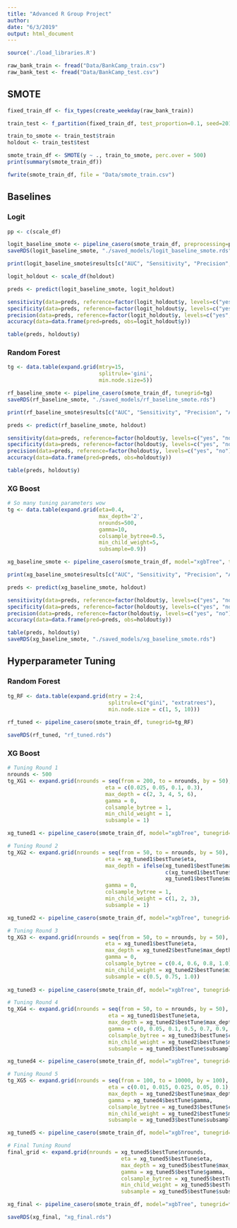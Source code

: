 ```yaml
---
title: "Advanced R Group Project"
author: 
date: "6/3/2019"
output: html_document
---
```


```r
source('./load_libraries.R')

raw_bank_train <- fread("Data/BankCamp_train.csv")
raw_bank_test <- fread("Data/BankCamp_test.csv")

```

## SMOTE
```r
fixed_train_df <- fix_types(create_weekday(raw_bank_train))

train_test <- f_partition(fixed_train_df, test_proportion=0.1, seed=20190603)

train_to_smote <- train_test$train
holdout <- train_test$test

smote_train_df <- SMOTE(y ~ ., train_to_smote, perc.over = 500)
print(summary(smote_train_df))

fwrite(smote_train_df, file = "Data/smote_train.csv")
```


## Baselines
### Logit
```r

pp <- c(scale_df)

logit_baseline_smote <- pipeline_casero(smote_train_df, preprocessing=pp, model="glm")
saveRDS(logit_baseline_smote, "./saved_models/logit_baseline_smote.rds")

print(logit_baseline_smote$results[c("AUC", "Sensitivity", "Precision", "Accuracy")])

logit_holdout <- scale_df(holdout)

preds <- predict(logit_baseline_smote, logit_holdout)

sensitivity(data=preds, reference=factor(logit_holdout$y, levels=c("yes", "no")),positive="yes")
specificity(data=preds, reference=factor(logit_holdout$y, levels=c("yes", "no")),positive="yes")
precision(data=preds, reference=factor(logit_holdout$y, levels=c("yes", "no")),positive="yes")
accuracy(data=data.frame(pred=preds, obs=logit_holdout$y))

table(preds, holdout$y)
```


### Random Forest
```r
tg <- data.table(expand.grid(mtry=15,
                             splitrule='gini',
                             min.node.size=5))

rf_baseline_smote <- pipeline_casero(smote_train_df, tunegrid=tg)
saveRDS(rf_baseline_smote, "./saved_models/rf_baseline_smote.rds")

print(rf_baseline_smote$results[c("AUC", "Sensitivity", "Precision", "Accuracy")])

preds <- predict(rf_baseline_smote, holdout)

sensitivity(data=preds, reference=factor(holdout$y, levels=c("yes", "no")),positive="yes")
specificity(data=preds, reference=factor(holdout$y, levels=c("yes", "no")),positive="yes")
precision(data=preds, reference=factor(holdout$y, levels=c("yes", "no")),positive="yes")
accuracy(data=data.frame(pred=preds, obs=holdout$y))

table(preds, holdout$y)

```


### XG Boost
```r
# So many tuning parameters wow
tg <- data.table(expand.grid(eta=0.4,
                             max_depth='2',
                             nrounds=500,
                             gamma=10,
                             colsample_bytree=0.5,
                             min_child_weight=5,
                             subsample=0.9))

xg_baseline_smote <- pipeline_casero(smote_train_df, model="xgbTree", tunegrid=tg)

print(xg_baseline_smote$results[c("AUC", "Sensitivity", "Precision", "Accuracy")])

preds <- predict(xg_baseline_smote, holdout)

sensitivity(data=preds, reference=factor(holdout$y, levels=c("yes", "no")),positive="yes")
specificity(data=preds, reference=factor(holdout$y, levels=c("yes", "no")),positive="yes")
precision(data=preds, reference=factor(holdout$y, levels=c("yes", "no")),positive="yes")
accuracy(data=data.frame(pred=preds, obs=holdout$y))

table(preds, holdout$y)
saveRDS(xg_baseline_smote, "./saved_models/xg_baseline_smote.rds")

```

## Hyperparameter Tuning

### Random Forest

```r
tg_RF <- data.table(expand.grid(mtry = 2:4,
                                splitrule=c("gini", "extratrees"),
                                min.node.size = c(1, 5, 10)))
                    
rf_tuned <- pipeline_casero(smote_train_df, tunegrid=tg_RF)

saveRDS(rf_tuned, "rf_tuned.rds")
```


### XG Boost

```r
# Tuning Round 1
nrounds <- 500
tg_XG1 <- expand.grid(nrounds = seq(from = 200, to = nrounds, by = 50),
                               eta = c(0.025, 0.05, 0.1, 0.3),
                               max_depth = c(2, 3, 4, 5, 6),
                               gamma = 0,
                               colsample_bytree = 1,
                               min_child_weight = 1,
                               subsample = 1)

xg_tuned1 <- pipeline_casero(smote_train_df, model="xgbTree", tunegrid=tg_XG1)

# Tuning Round 2
tg_XG2 <- expand.grid(nrounds = seq(from = 50, to = nrounds, by = 50),
                               eta = xg_tuned1$bestTune$eta,
                               max_depth = ifelse(xg_tuned1$bestTune$max_depth == 2,
                                                  c(xg_tuned1$bestTune$max_depth:4),
                                                  xg_tuned1$bestTune$max_depth - 1:xg_tuned1$bestTune$max_depth + 1),
                               gamma = 0,
                               colsample_bytree = 1,
                               min_child_weight = c(1, 2, 3),
                               subsample = 1)

xg_tuned2 <- pipeline_casero(smote_train_df, model="xgbTree", tunegrid=tg_XG2)

# Tuning Round 3
tg_XG3 <- expand.grid(nrounds = seq(from = 50, to = nrounds, by = 50),
                               eta = xg_tuned1$bestTune$eta,
                               max_depth = xg_tuned2$bestTune$max_depth,
                               gamma = 0,
                               colsample_bytree = c(0.4, 0.6, 0.8, 1.0),
                               min_child_weight = xg_tuned2$bestTune$min_child_weight,
                               subsample = c(0.5, 0.75, 1.0))
                   
xg_tuned3 <- pipeline_casero(smote_train_df, model="xgbTree", tunegrid=tg_XG3)

# Tuning Round 4
tg_XG4 <- expand.grid(nrounds = seq(from = 50, to = nrounds, by = 50),
                                eta = xg_tuned1$bestTune$eta,
                                max_depth = xg_tuned2$bestTune$max_depth,
                                gamma = c(0, 0.05, 0.1, 0.5, 0.7, 0.9, 1.0),
                                colsample_bytree = xg_tuned3$bestTune$colsample_bytree,
                                min_child_weight = xg_tuned2$bestTune$min_child_weight,
                                subsample = xg_tuned3$bestTune$subsample)

xg_tuned4 <- pipeline_casero(smote_train_df, model="xgbTree", tunegrid=tg_XG4)

# Tuning Round 5
tg_XG5 <- expand.grid(nrounds = seq(from = 100, to = 10000, by = 100),
                                eta = c(0.01, 0.015, 0.025, 0.05, 0.1),
                                max_depth = xg_tuned2$bestTune$max_depth,
                                gamma = xg_tuned4$bestTune$gamma,
                                colsample_bytree = xg_tuned3$bestTune$colsample_bytree,
                                min_child_weight = xg_tuned2$bestTune$min_child_weight,
                                subsample = xg_tuned3$bestTune$subsample)

xg_tuned5 <- pipeline_casero(smote_train_df, model="xgbTree", tunegrid=tg_XG5)

# Final Tuning Round
final_grid <- expand.grid(nrounds = xg_tuned5$bestTune$nrounds,
                                    eta = xg_tuned5$bestTune$eta,
                                    max_depth = xg_tuned5$bestTune$max_depth,
                                    gamma = xg_tuned5$bestTune$gamma,
                                    colsample_bytree = xg_tuned5$bestTune$colsample_bytree,
                                    min_child_weight = xg_tuned5$bestTune$min_child_weight,
                                    subsample = xg_tuned5$bestTune$subsample)

xg_final <- pipeline_casero(smote_train_df, model="xgbTree", tunegrid=final_grid)

saveRDS(xg_final, "xg_final.rds")
                                  
```


